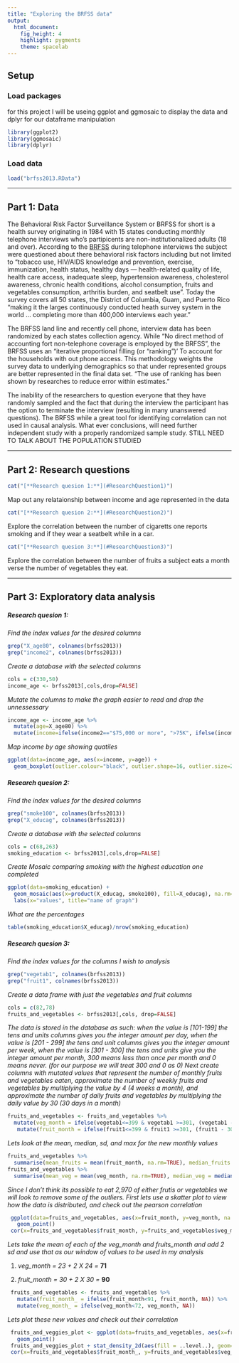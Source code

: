 ```yaml
---
title: "Exploring the BRFSS data"
output: 
  html_document: 
    fig_height: 4
    highlight: pygments
    theme: spacelab
---
```


## Setup

### Load packages
for this project I will be useing ggplot and ggmosaic to display the data and dplyr for our dataframe manipulation

```r
library(ggplot2)
library(ggmosaic)
library(dplyr)
```

### Load data


```r
load("brfss2013.RData")
```



* * *

## Part 1: Data

The Behavioral Risk Factor Surveillance System or BRFSS for short is a health survey originating in 1984 with 15 states conducting monthly telephone interviews who’s partipicents are non-institutionalized adults (18 and over). According to the [BRFSS](https://www.cdc.gov/brfss/annual_data/2013/pdf/Overview_2013.pdf) during telephone interviews the subject were questioned about there behavioral risk factors including but not limited to “tobacco use, HIV/AIDS knowledge and prevention, exercise, immunization, health status, healthy days — health-related quality of life, health care access, inadequate sleep, hypertension awareness, cholesterol awareness, chronic health conditions, alcohol consumption, fruits and vegetables consumption, arthritis burden, and seatbelt use”.  Today the survey covers all 50 states, the District of Columbia, Guam, and Puerto Rico “making it the larges continuously conducted heath survey system in the world … completing more than 400,000 interviews each year.” 

The BRFSS land line and recently cell phone, interview data has been randomized by each states collection agency.  While “No direct method of accounting fort non-telephone coverage is employed by the BRFSS”, the BRFSS uses an “iterative proportional filling (or “ranking”)’ To account for the households with out phone access.  This methodology weights the survey data to underlying demographics so that under represented groups are better represented in the final data set. “The use of ranking has been shown by researches to reduce error within estimates.”

The inability of the researchers to question everyone that they have randomly sampled and the fact that during the interview the participant has the option to terminate the interview (resulting in many unanswered questions). The BRFSS while a great tool for identifying correlation can not used in causal analysis.  What ever conclusions, will need further independent study with a properly randomized sample study. STILL NEED TO TALK ABOUT THE POPULATION STUDIED

* * *

## Part 2: Research questions

```r
cat("[**Research quesion 1:**](#ResearchQuestion1)")
```
Map out any relataionship between income and age represented in the data

```r
cat("[**Research quesion 2:**](#ResearchQuestion2)")
```
Explore the correlation between the number of cigaretts one reports smoking and if they wear a seatbelt while in a car.

```r
cat("[**Research quesion 3:**](#ResearchQuestion3)")
```
Explore the correlation between the number of fruits a subject eats a month verse the number of vegetables they eat.


* * *

## Part 3: Exploratory data analysis

##### **Research quesion 1:** {#ResearchQuestion1}

*Find the index values for the desired columns*
```r
grep("X_age80", colnames(brfss2013))
grep("income2", colnames(brfss2013))
```
*Create a database with the selected columns*
```r
cols = c(330,50)
income_age <- brfss2013[,cols,drop=FALSE]
```
*Mutate the columns to make the graph easier to read and drop the unnessessary*
```r
income_age <- income_age %>%
  mutate(age=X_age80) %>%
  mutate(income=ifelse(income2=="$75,000 or more", ">75K", ifelse(income2=="Less than $75,000", "<75K", ifelse(income2=="Less than $50,000", "<50K", ifelse(income2=="Less than $35,000", "<35K", ifelse(income2=="Less than $25,000", "<25K", ifelse(income2=="Less than $20,000", "<20K", ifelse(income2=="Less than $15,000", "<15K", ifelse(income2=="Less than $10,000", "<10K", NA)))))))))
```
*Map income by age showing quatiles*
```r
ggplot(data=income_age, aes(x=income, y=age)) +
  geom_boxplot(outlier.colour="black", outlier.shape=16, outlier.size=2, notch=FALSE)
```

##### **Research quesion 2:** {#ResearchQuestion2}
*Find the index values for the desired columns*
```r
grep("smoke100", colnames(brfss2013))
grep("X_educag", colnames(brfss2013))
```
*Create a database with the selected columns*
```r
cols = c(68,263)
smoking_education <- brfss2013[,cols,drop=FALSE]
```
*Create Mosaic comparing smoking with the highest education one completed*
```r
ggplot(data=smoking_education) +
  geom_mosaic(aes(x=product(X_educag, smoke100), fill=X_educag), na.rm=TRUE) +
  labs(x="values", title="name of graph")
```
*What are the percentages*
```r
table(smoking_education$X_educag)/nrow(smoking_education)
```

##### **Research quesion 3:** {#ResearchQuestion3}

*Find the index values for the columns I wish to analysis*
```r
grep("vegetab1", colnames(brfss2013))
grep("fruit1", colnames(brfss2013))
```
*Create a data frame with just the vegetables and fruit columns*
```r
cols = c(82,78)
fruits_and_vegetables <- brfss2013[,cols, drop=FALSE]
```
*The data is stored in the database as such: when the value is [101-199]  the tens and units columns gives you the integer amount per day, when the value is [201 - 299] the tens and unit columns gives you the integer amount per week, when the value is [301 - 300] the tens and units give you the integer amount per month, 300 means less than once per month and 0 means never. (for our purpose we will treat 300 and 0 as 0)  Next create columns with mutated values that represent the number of monthly fruits and vegetables eaten, approximate the number of weekly fruits and vegetables by multiplying the value by 4 (4 weeks a month), and approximate the number of daily fruits and vegetables by multiplying the daily value by 30 (30 days in a month)
*
```r
fruits_and_vegetables <- fruits_and_vegetables %>%
  mutate(veg_month = ifelse(vegetab1<=399 & vegetab1 >=301, (vegetab1 - 300), ifelse(vegetab1<=299 & vegetab1>=201,(vegetab1-200)*4, ifelse(vegetab1<=199 & vegetab1>=101,(vegetab1-100)*30, 0)))) %>%
   mutate(fruit_month = ifelse(fruit1<=399 & fruit1 >=301, (fruit1 - 300), ifelse(fruit1<=299 & fruit1>=201,(fruit1-200)*4, ifelse(fruit1<=199 & fruit1>=101,(fruit1-100)*30, 0))))
```
*Lets look at the mean, median, sd, and max for the new monthly values*
```r
fruits_and_vegetables %>%
  summarise(mean_fruits = mean(fruit_month, na.rm=TRUE), median_fruits = median(fruit_month, na.rm=TRUE), sd_fruits = sd(fruit_month, na.rm=TRUE), max_fruits = max(fruit_month, na.rm=TRUE))
fruits_and_vegetables %>%
  summarise(mean_veg = mean(veg_month, na.rm=TRUE), median_veg = median(veg_month, na.rm=TRUE), sd_veg = sd(veg_month, na.rm=TRUE), max_veg = max(veg_month, na.rm=TRUE))
```
*Since I don't think its possible to eat 2,970 of either frutis or vegetables we will look to remove some of the outliers. First lets use a skatter plot to view how the data is distributed, and check out the pearson correlation*
```r
 ggplot(data=fruits_and_vegetables, aes(x=fruit_month, y=veg_month, na.rm=TRUE)) +
   geom_point()
 cor(x=fruits_and_vegetables$fruit_month, y=fruits_and_vegetables$veg_month, method="pearson", use = "complete.obs" )
```
*Lets take the mean of each of the veg_month and fruits_month and add 2 sd and use that as our window of values to be used in my analysis*

1.  *veg_month = 23 + 2 X 24 = ***71** 

2.  *fruit_month = 30 + 2 X 30 = ***90**
```r
 fruits_and_vegetables <- fruits_and_vegetables %>%
   mutate(fruit_month_ = ifelse(fruit_month<91, fruit_month, NA)) %>%
   mutate(veg_month_ = ifelse(veg_month<72, veg_month, NA))
```
*Lets plot these new values and check out their correlation*
```r
 fruits_and_veggies_plot <- ggplot(data=fruits_and_vegetables, aes(x=fruit_month_, y=veg_month_, na.rm=TRUE)) +
   geom_point()
 fruits_and_veggies_plot + stat_density_2d(aes(fill = ..level..), geom="polygon")
 cor(x=fruits_and_vegetables$fruit_month_, y=fruits_and_vegetables$veg_month_, method="pearson", use="complete.obs")
```
